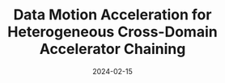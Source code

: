 ---
title: 'Data Motion Acceleration for Heterogeneous Cross-Domain Accelerator Chaining'
date: '2024-02-15'
tags: ['HPCA2024']
draft: false
authors: ['Shu-Ting Wang', 'Hanyang Xu', 'Amin Mamandipoor', 'Rohan Mahapatra', 'Byung Hoon Ahn', 'Soroush Ghodrati', 'Krishnan Kailas', 'Mohammad Alian', 'Hadi Esmaeilzadeh']
canonicalUrl: https://ieeexplore.ieee.org/document/10476422
---